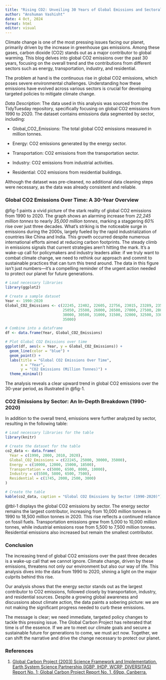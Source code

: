 ```yaml
---
title: "Rising CO2: Unveiling 30 Years of Global Emissions and Sectoral Impact"
author: "Anshuman Vashisht"
date: 4 Oct, 2024
format: html
editor: visual
---
```


Climate change is one of the most pressing issues facing our planet, primarily driven by the increase in greenhouse gas emissions. Among these gases, carbon dioxide (CO2) stands out as a major contributor to global warming. This blog delves into global CO2 emissions over the past 30 years, focusing on the overall trend and the contributions from different sectors such as energy, transportation, industry, and residential.

The problem at hand is the continuous rise in global CO2 emissions, which poses severe environmental challenges. Understanding how these emissions have evolved across various sectors is crucial for developing targeted policies to mitigate climate change.

*Data Description*: The data used in this analysis was sourced from the TidyTuesday repository, specifically focusing on global CO2 emissions from 1990 to 2020. The dataset contains emissions data segmented by sector, including:

-   Global_CO2_Emissions: The total global CO2 emissions measured in million tonnes.

-   Energy: CO2 emissions generated by the energy sector.

-   Transportation: CO2 emissions from the transportation sector.

-   Industry: CO2 emissions from industrial activities.

-   Residential: CO2 emissions from residential buildings.

Although the dataset was pre-cleaned, no additional data cleaning steps were necessary, as the data was already consistent and reliable.

### Global CO2 Emissions Over Time: A 30-Year Overview

@fig-1 paints a vivid picture of the stark reality of global CO2 emissions from 1990 to 2020. The graph shows an alarming increase from *22,245 million tonnes* to nearly *35,000 million tonnes*, marking a staggering *60%* rise over just three decades. What’s striking is the noticeable surge in emissions during the 2000s, largely fueled by the rapid industrialization of countries like China and India. This growth occurred despite numerous international efforts aimed at reducing carbon footprints. The steady climb in emissions signals that current strategies aren't hitting the mark. It’s a wake-up call for policymakers and industry leaders alike: if we truly want to combat climate change, we need to rethink our approach and commit to sustainable practices that can turn this trend around. The data in this figure isn’t just numbers—it’s a compelling reminder of the urgent action needed to protect our planet for future generations.

```r
# Load necessary libraries
library(ggplot2)

# Create a sample dataset
Year <- 1990:2020
Global_CO2_Emissions <- c(22245, 22402, 22605, 22756, 23015, 23289, 23510, 23656, 24000, 24500, 
                          25050, 25500, 26000, 26500, 27000, 27500, 28000, 28500, 29000, 29500,
                          30000, 30500, 31000, 31500, 32000, 32500, 33000, 33500, 34000, 34500, 
                          35000)

# Combine into a dataframe
df <- data.frame(Year, Global_CO2_Emissions)

# Plot Global CO2 Emissions over time
ggplot(df, aes(x = Year, y = Global_CO2_Emissions)) +
  geom_line(color = "blue") +
  geom_point() +
  labs(title = "Global CO2 Emissions Over Time",
       x = "Year",
       y = "CO2 Emissions (Million Tonnes)") +
  theme_minimal()

```

The analysis reveals a clear upward trend in global CO2 emissions over the 30-year period, as illustrated in @fig-1.

### CO2 Emissions by Sector: An In-Depth Breakdown (1990-2020)

In addition to the overall trend, emissions were further analyzed by sector, resulting in the following table:

```r
# Load necessary libraries for the table
library(knitr)

# Create the dataset for the table
co2_data <- data.frame(
  Year = c(1990, 2000, 2010, 2020),
  Global_CO2_Emissions = c(22245, 25000, 30000, 35000),
  Energy = c(10000, 12000, 15000, 18500),
  Transportation = c(5000, 6500, 8000, 10000),
  Industry = c(5500, 5800, 6500, 7500),
  Residential = c(1745, 2000, 2500, 3000)
)

# Create the table
kable(co2_data, caption = "Global CO2 Emissions by Sector (1990-2020)")

```

@tbl-1 displays the global CO2 emissions by sector. The energy sector remains the largest contributor, increasing from 10,000 million tonnes in 1990 to 18,500 million tonnes in 2020. This rise reflects a continued reliance on fossil fuels. Transportation emissions grew from 5,000 to 10,000 million tonnes, while industrial emissions rose from 5,500 to 7,500 million tonnes. Residential emissions also increased but remain the smallest contributor.

### Conclusion

The increasing trend of global CO2 emissions over the past three decades is a wake-up call that we cannot ignore. Climate change, driven by these emissions, threatens not only our environment but also our way of life. This analysis dives into the data from 1990 to 2020, shining a light on the major culprits behind this rise.

Our analysis shows that the energy sector stands out as the largest contributor to CO2 emissions, followed closely by transportation, industry, and residential sources. Despite a growing global awareness and discussions about climate action, the data paints a sobering picture: we are not making the significant progress needed to curb these emissions.

The message is clear; we need immediate, targeted policy changes to tackle this pressing issue. The Global Carbon Project has reiterated that time is of the essence. If we are to meet our climate goals and secure a sustainable future for generations to come, we must act now. Together, we can shift the narrative and drive the change necessary to protect our planet.

### References

1.  [Global Carbon Project (2003) Science Framework and Implementation. Earth System Science Partnership (IGBP, IHDP, WCRP, DIVERSITAS) Report No. 1; Global Carbon Project Report No. 1, 69pp, Canberra.](https://www.globalcarbonproject.org/global/pdf/reports/GCP_Report%20No.1_English.pdf)
